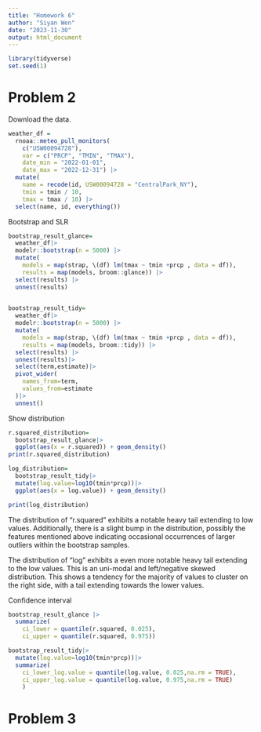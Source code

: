 ```yaml
---
title: "Homework 6"
author: "Siyan Wen"
date: "2023-11-30"
output: html_document
---
```


```r
library(tidyverse)
set.seed(1)
```
# Problem 2
Download the data.
```r
weather_df = 
  rnoaa::meteo_pull_monitors(
    c("USW00094728"),
    var = c("PRCP", "TMIN", "TMAX"), 
    date_min = "2022-01-01",
    date_max = "2022-12-31") |>
  mutate(
    name = recode(id, USW00094728 = "CentralPark_NY"),
    tmin = tmin / 10,
    tmax = tmax / 10) |>
  select(name, id, everything())
```
Bootstrap and SLR 
```r
bootstrap_result_glance=
  weather_df|>
  modelr::bootstrap(n = 5000) |> 
  mutate(
    models = map(strap, \(df) lm(tmax ~ tmin +prcp , data = df)),
    results = map(models, broom::glance)) |> 
  select(results) |> 
  unnest(results)
  

bootstrap_result_tidy=
  weather_df|>
  modelr::bootstrap(n = 5000) |> 
  mutate(
    models = map(strap, \(df) lm(tmax ~ tmin +prcp , data = df)),
    results = map(models, broom::tidy)) |> 
  select(results) |> 
  unnest(results)|>
  select(term,estimate)|>
  pivot_wider(
    names_from=term,
    values_from=estimate
  )|>
  unnest()

```
Show distribution
```r
r.squared_distribution=
  bootstrap_result_glance|>
  ggplot(aes(x = r.squared)) + geom_density()
print(r.squared_distribution)

log_distribution=
  bootstrap_result_tidy|>
  mutate(log.value=log10(tmin*prcp))|>
  ggplot(aes(x = log.value)) + geom_density()

print(log_distribution)
```
The distribution of "r.squared" exhibits a notable heavy tail extending to low values. Additionally, there is a slight bump in the distribution, possibly the features mentioned above indicating occasional occurrences of larger outliers within the bootstrap samples. 

The distribution of "log" exhibits a even more notable heavy tail extending to the low values. This is an uni-modal and left/negative skewed distribution. This shows a tendency for the majority of values to cluster on the right side, with a tail extending towards the lower values.

Confidence interval
```r
bootstrap_result_glance |> 
  summarize(
    ci_lower = quantile(r.squared, 0.025), 
    ci_upper = quantile(r.squared, 0.975))

bootstrap_result_tidy|>
  mutate(log.value=log10(tmin*prcp))|>
  summarize(
    ci_lower_log.value = quantile(log.value, 0.025,na.rm = TRUE), 
    ci_upper_log.value = quantile(log.value, 0.975,na.rm = TRUE)
    )
```
# Problem 3
```r
```